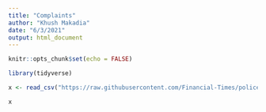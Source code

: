 ```yaml
---
title: "Complaints"
author: "Khush Makadia"
date: "6/3/2021"
output: html_document
---
```


```r
knitr::opts_chunk$set(echo = FALSE)

library(tidyverse)
```

```r
x <- read_csv("https://raw.githubusercontent.com/Financial-Times/police-misconduct-complaints-analysis/main/output/philly_clean.csv")
```


```r

x

```